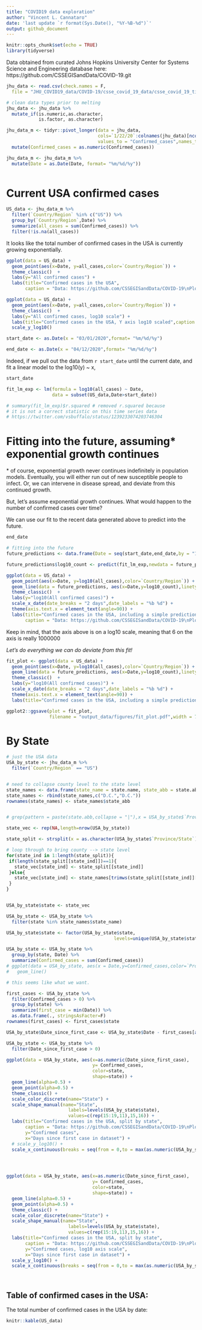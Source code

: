 ```yaml
---
title: "COVID19 data exploration"
author: "Vincent L. Cannataro"
date: 'last update `r format(Sys.Date(), "%Y-%B-%d")`'
output: github_document
---
```


```r
knitr::opts_chunk$set(echo = TRUE)
library(tidyverse)
```


Data obtained from curated Johns Hopkins University Center for Systems Science and Engineering database here: https://github.com/CSSEGISandData/COVID-19.git


```r
jhu_data <- read.csv(check.names = F,
  file = "JHU_COVID19_data/COVID-19/csse_covid_19_data/csse_covid_19_time_series/time_series_19-covid-Confirmed.csv")

# clean data types prior to melting
jhu_data <- jhu_data %>%
  mutate_if(is.numeric,as.character, 
            is.factor, as.character)

jhu_data_m <- tidyr::pivot_longer(data = jhu_data, 
                                  cols=`1/22/20`:colnames(jhu_data)[ncol(jhu_data)], 
                                  values_to = "Confirmed_cases",names_to = "Date") %>%
  mutate(Confirmed_cases = as.numeric(Confirmed_cases))

jhu_data_m <- jhu_data_m %>%
  mutate(Date = as.Date(Date, format= "%m/%d/%y"))



```

# Current USA confirmed cases


```r


US_data <- jhu_data_m %>% 
  filter(`Country/Region` %in% c("US")) %>%
  group_by(`Country/Region`,Date) %>%
  summarize(all_cases = sum(Confirmed_cases)) %>%
  filter(!is.na(all_cases)) 

```




It looks like the total number of confirmed cases in the USA is currently growing exponentially. 

```r
ggplot(data = US_data) + 
  geom_point(aes(x=Date, y=all_cases,color=`Country/Region`)) + 
  theme_classic()  + 
  labs(y="All confirmed cases") + 
  labs(title="Confirmed cases in the USA",
       caption = "Data: https://github.com/CSSEGISandData/COVID-19\nPlot: @VinCannataro") 

ggplot(data = US_data) + 
  geom_point(aes(x=Date, y=all_cases,color=`Country/Region`)) + 
  theme_classic()  + 
  labs(y="All confirmed cases, log10 scale") + 
  labs(title="Confirmed cases in the USA, Y axis log10 scaled",caption = "Data: https://github.com/CSSEGISandData/COVID-19\nPlot: @VinCannataro") + 
  scale_y_log10()
```

```r

start_date <- as.Date(x = "03/01/2020",format= "%m/%d/%y")

end_date <- as.Date(x = "04/12/2020",format= "%m/%d/%y")

```



Indeed, if we pull out the data from `r start_date` until the current date, and 
fit a linear model to the log10(y) ~ x, 

```r
start_date

fit_lm_exp <- lm(formula = log10(all_cases) ~ Date, 
                 data = subset(US_data,Date>start_date))

# summary(fit_lm_exp)$r.squared # removed r.squared because 
# it is not a correct statistic on this time series data 
# https://twitter.com/vsbuffalo/status/1239233074203746304 

```

<!-- We find an $R^2$ value of `r round(summary(fit_lm_exp)$r.squared,4)` -->

# Fitting into the future, assuming* exponential growth continues

\* of course, exponential growth never continues indefinitely in population models. 
Eventually, you will either run out of new susceptible people to infect. Or, 
we can intervene in disease spread, and deviate from this continued growth. 

But, let's assume exponential growth continues. What would happen to the number of 
confirmed cases over time?

We can use our fit to the recent data generated above to predict into the future.

```r
end_date

# fitting into the future 
future_predictions <- data.frame(Date = seq(start_date,end_date,by = "1 day"))

future_predictions$log10_count <- predict(fit_lm_exp,newdata = future_predictions)

```


```r

ggplot(data = US_data) + 
  geom_point(aes(x=Date, y=log10(all_cases),color=`Country/Region`)) + 
  geom_line(data = future_predictions, aes(x=Date,y=log10_count),linetype="dashed") + 
  theme_classic()  + 
  labs(y="log10(All confirmed cases)") + 
  scale_x_date(date_breaks = "2 days",date_labels = "%b %d") + 
  theme(axis.text.x = element_text(angle=90)) + 
  labs(title="Confirmed cases in the USA, including a simple prediction",
       caption = "Data: https://github.com/CSSEGISandData/COVID-19\nPlot: @VinCannataro")
```


Keep in mind, that the axis above is on a log10 scale, meaning that $6$ on the axis
is really $1000000$

*Let's do everything we can do deviate from this fit!*


```r
fit_plot <- ggplot(data = US_data) + 
  geom_point(aes(x=Date, y=log10(all_cases),color=`Country/Region`)) + 
  geom_line(data = future_predictions, aes(x=Date,y=log10_count),linetype="dashed") + 
  theme_classic()  + 
  labs(y="log10(All confirmed cases)") + 
  scale_x_date(date_breaks = "2 days",date_labels = "%b %d") + 
  theme(axis.text.x = element_text(angle=90)) + 
  labs(title="Confirmed cases in the USA, including a simple prediction")

ggplot2::ggsave(plot = fit_plot,
                filename = "output_data/figures/fit_plot.pdf",width = 7,height = 5)

```




# By State

```r
# just the USA data 
USA_by_state <- jhu_data_m %>%
  filter(`Country/Region` == "US")


# need to collapse county level to the state level
state_names <- data.frame(state_name = state.name, state_abb = state.abb,stringsAsFactors = F)
state_names <- rbind(state_names,c("D.C.","D.C."))
rownames(state_names) <- state_names$state_abb


# grep(pattern = paste(state.abb,collapse = "|"),x = USA_by_state$`Province/State`,)

state_vec <- rep(NA,length=nrow(USA_by_state))

state_split <- strsplit(x = as.character(USA_by_state$`Province/State`),split = ",")

# loop through to bring county --> state level 
for(state_ind in 1:length(state_split)){
 if(length(state_split[[state_ind]])==1){
   state_vec[state_ind] <- state_split[[state_ind]]
 }else{
   state_vec[state_ind] <- state_names[trimws(state_split[[state_ind]][2]),"state_name"]
 }
}


USA_by_state$state <- state_vec 

USA_by_state <- USA_by_state %>%
  filter(state %in% state_names$state_name)

USA_by_state$state <- factor(USA_by_state$state, 
                                        levels=unique(USA_by_state$state))

USA_by_state <- USA_by_state %>%
  group_by(state, Date) %>%
  summarize(Confirmed_cases = sum(Confirmed_cases))
# ggplot(data = USA_by_state, aes(x = Date,y=Confirmed_cases,color=`Province/State`)) + 
#   geom_line() 

# this seems like what we want. 

```



```r

first_cases <- USA_by_state %>% 
  filter(Confirmed_cases > 0) %>%
  group_by(state) %>% 
  summarize(first_case = min(Date)) %>%
  as.data.frame(., stringsAsFacter=F)
rownames(first_cases) <- first_cases$state

USA_by_state$Date_since_first_case <- USA_by_state$Date - first_cases[as.character(USA_by_state$state), "first_case"]

USA_by_state <- USA_by_state %>%
  filter(Date_since_first_case > 0)

```




```r

ggplot(data = USA_by_state, aes(x=as.numeric(Date_since_first_case), 
                                y= Confirmed_cases, 
                                color=state,
                                shape=state)) + 
  geom_line(alpha=0.5) + 
  geom_point(alpha=0.5) + 
  theme_classic() + 
  scale_color_discrete(name="State") + 
  scale_shape_manual(name="State",
                       labels=levels(USA_by_state$state),
                       values=c(rep(15:19,11),15,16)) + 
  labs(title="Confirmed cases in the USA, split by state",
       caption = "Data: https://github.com/CSSEGISandData/COVID-19\nPlot: @VinCannataro",
       y="Confirmed cases", 
       x="Days since first case in dataset") + 
  # scale_y_log10() +
  scale_x_continuous(breaks = seq(from = 0,to = max(as.numeric(USA_by_state$Date_since_first_case)),by = 2))




ggplot(data = USA_by_state, aes(x=as.numeric(Date_since_first_case), 
                                y= Confirmed_cases, 
                                color=state,
                                shape=state)) + 
  geom_line(alpha=0.5) + 
  geom_point(alpha=0.5) + 
  theme_classic() + 
  scale_color_discrete(name="State") + 
  scale_shape_manual(name="State",
                       labels=levels(USA_by_state$state),
                       values=c(rep(15:19,11),15,16)) + 
  labs(title="Confirmed cases in the USA, split by state",
       caption = "Data: https://github.com/CSSEGISandData/COVID-19\nPlot: @VinCannataro",
       y="Confirmed cases, log10 axis scale", 
       x="Days since first case in dataset") + 
  scale_y_log10() +
  scale_x_continuous(breaks = seq(from = 0,to = max(as.numeric(USA_by_state$Date_since_first_case)),by = 2))




```





## Table of confirmed cases in the USA: 
The total number of confirmed cases in the USA by date: 

```r
knitr::kable(US_data)
```

